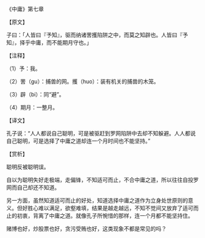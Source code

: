 

《中庸》第七章

【原文】

子曰：「人皆曰『予知』，驱而纳诸罟擭陷阱之中，而莫之知辟也。人皆曰『予知』，择乎中庸，而不能期月守也。」

【注释】

（1）予：我。

（2）罟（gu）：捕兽的网。擭（huo）：装有机关的捕兽的木笼。

（3）辟（bi）：同“避”。

（4）期月：一整月。

【译文】

孔子说：“人人都说自己聪明，可是被驱赶到罗网陷阱中去却不知躲避。人人都说自己聪明，可是选择了中庸之道却连一个月时间也不能坚持。”

【赏析】

聪明反被聪明误。

自以为聪明失好走极端，走偏锋，不知适可而止，不合中庸之道，所以往往自投罗网而自己却还不知道。

另一方面，虽然知道适可而止的好处，知道选择中庸之道作为立身处世原则的意义。但好胜心难以满足，欲壑难填，结果是越走越远，不知不觉间又放弃了适可而止的初衷，背离了中庸之道。就像孔子所惋惜的那样，连一个月都不能坚持住。

赌博也好，炒股票也好，贪污受贿也好，这类现象不都是常见的吗？

